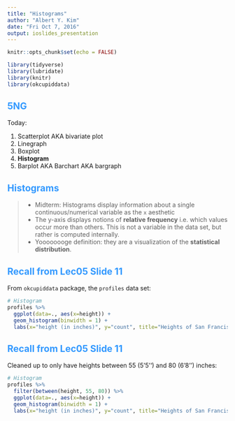 ```yaml
---
title: "Histograms"
author: "Albert Y. Kim"
date: "Fri Oct 7, 2016"
output: ioslides_presentation
---
```


<style>
h2 { 
 color: #3399ff;		
}
h3 { 
 color: #3399ff;		
}
slides > slide.backdrop {
  background: white;
}
</style>

```r
knitr::opts_chunk$set(echo = FALSE)
```

```r
library(tidyverse)
library(lubridate)
library(knitr)
library(okcupiddata)
```



## 5NG

Today:

1. Scatterplot AKA bivariate plot
1. Linegraph
1. Boxplot
1. **Histogram**
1. Barplot AKA Barchart AKA bargraph



## Histograms

> * Midterm: Histograms display information about a single continuous/numerical variable as the `x` aesthetic
> * The y-axis displays notions of **relative frequency** i.e. which values occur more than 
others. This is not a variable in the data set, but rather is computed internally.
> * Yoooooooge definition: they are a visualization of the **statistical distribution**.



## Recall from Lec05 Slide 11

From `okcupiddata` package, the `profiles` data set:

```r
# Histogram
profiles %>% 
  ggplot(data=., aes(x=height)) +
  geom_histogram(binwidth = 1) +
  labs(x="height (in inches)", y="count", title="Heights of San Francisco OkCupid Users")
```



## Recall from Lec05 Slide 11

Cleaned up to only have heights between 55 (5'5'') and 80 (6'8'') inches:

```r
# Histogram
profiles %>% 
  filter(between(height, 55, 80)) %>% 
  ggplot(data=., aes(x=height)) +
  geom_histogram(binwidth = 1) +
  labs(x="height (in inches)", y="count", title="Heights of San Francisco OkCupid Users")
```












